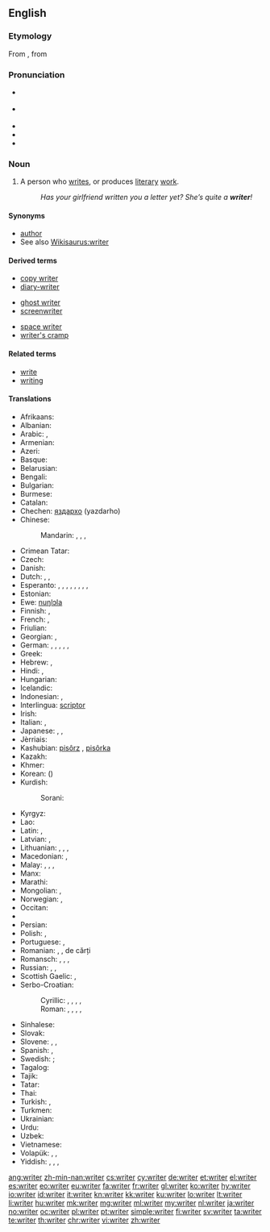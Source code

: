 ==English==
{{wikipedia}}

===Etymology===
From {{etyl|enm|en}}, from {{etyl|ang|en}}

===Pronunciation===
* {{a|RP}} {{IPA|/ˈɹaɪtə/}}
* {{a|US}} {{IPA|[ˈɹaɪɾɚ]}}
* {{audio|En-uk-writer.ogg|Audio (UK)}}
* {{audio|En-us-writer.ogg|Audio (US)}}
* {{rhymes|aɪtə(r)}}

===Noun===
{{en-noun}}

# A person who [[write]]s, or produces [[literary]] [[work]].
#: ''Has your girlfriend written you a letter yet? She’s quite a '''writer'''!''

====Synonyms====
* [[author]]
* See also [[Wikisaurus:writer]]

====Derived terms====
{{rel-top3|Terms derived from ''writer'' (noun)}}
* [[copy writer]]
* [[diary-writer]]
{{rel-mid3}}
* [[ghost writer]]
* [[screenwriter]]
{{rel-mid3}}
* [[space writer]]
* [[writer's cramp]]
{{rel-bottom}}

====Related terms====
* [[write]]
* [[writing]]

====Translations====
{{trans-top|person who writes; an author}}
* Afrikaans: {{t-|af|skrywer}}
* Albanian: {{t-|sq|shkrimtar|m}}
* Arabic: {{t+|ar|كاتب|m|tr=kātib|sc=Arab}}, {{t-|ar|مؤلف|m|tr=muʾallif|sc=Arab}}
* Armenian: {{t-|hy|գրող|tr=groġ|sc=Armn}}
* Azeri: {{t-|az|yazıçı}}
* Basque: {{t-|eu|idazle}}
* Belarusian: {{t-|be|пісьменнік|m|tr=pisʹménnik|sc=Cyrl}}
* Bengali: {{t+|bn|লেখক|tr=lekhôk|sc=Beng}}
* Bulgarian: {{t+|bg|писател|m|tr=pisátel|sc=Cyrl}}
* Burmese: {{t+|my|စာရေးဆရာ|tr=sa̱ jei׃ hsa̱ja|sc=Mymr}}
* Catalan: {{t+|ca|escriptor|m}}
* Chechen: [[яздархо]] (yazdarho)
* Chinese:
*: Mandarin: {{t|cmn|作家|tr=zuòjiā|sc=Hani}}, {{t|cmn|作者|tr=zuòzhě|sc=Hani}}, {{t|cmn|筆者|sc=Hani}}, {{t|cmn|笔者|tr=bǐzhě|sc=Hani}}
* Crimean Tatar: {{tø|crh|müellif}}
* Czech: {{t+|cs|spisovatel|m}}
* Danish: {{t+|da|forfatter}}
* Dutch: {{t+|nl|schrijver|m}}, {{t+|nl|schrijfster|f}}, {{t+|nl|auteur|m|f}}
* Esperanto: {{qualifier|♂♀}} {{t-|eo|skribanto}}, {{qualifier|♂}} {{t-|eo|virskribanto}}, {{qualifier|♀}} {{t-|eo|skribantino}}, {{qualifier|professional, ♂♀}} {{t-|eo|skribisto}}, {{qualifier|♂}} {{t-|eo|virskribisto}}, {{qualifier|♀}} {{t-|eo|skribistino}}, {{qualifier|♂♀}} {{t-|eo|verkisto}}, {{qualifier|♂}} {{t-|eo|virverkisto}}, {{qualifier|♀}} {{t-|eo|verkistino}}
* Estonian: {{t-|et|kirjanik}}
* Ewe: [[nuŋlɔla]]
* Finnish: {{t+|fi|kirjoittaja}}, {{t+|fi|kirjailija}}
* French: {{t+|fr|écrivain|m}}, {{t+|fr|auteur|m}}
* Friulian: {{tø|fur|scritôr}}
* Georgian: {{t-|ka|მწერალი|tr=mcerali|sc=Geor}}, {{t-|ka|ჭარუ|tr=čaru|sc=Geor}}
* German: {{t+|de|Schriftsteller|m}}, {{t+|de|Schriftstellerin|f}}, {{t+|de|Autor|m}}, {{t+|de|Autorin|f}}, {{t+|de|Schreiber|m}}, {{t-|de|Schreiberin|f}}
* Greek: {{t+|el|συγγραφέας|m|f|tr=syngraféas|sc=Grek}}
* Hebrew: {{t-|he|סוֹפֵר|m|tr=sofér|sc=Hebr}}, {{t-|he|סוֹפֶרֶת|f|tr=soféret|sc=Hebr}}
* Hindi: {{t+|hi|लेखक|m|tr=lekhak|sc=Deva}}, {{t-|hi|लेखिका|f|tr=lekhikā|sc=Deva}}
* Hungarian: {{t+|hu|író}}
* Icelandic: {{t+|is|rithöfundur|m}}
* Indonesian: {{t+|id|penulis}}, {{t+|id|pengarang}}
* Interlingua: [[scriptor]]
* Irish: {{t-|ga|scríbhneoir|m}}
* Italian: {{t+|it|scrittore|m}}, {{t+|it|scrittrice|f}}
* Japanese: {{t+|ja|著者|tr=ちょしゃ, chósha|sc=Jpan}}, {{t+|ja|作家|tr=さっか, sakká|sc=Jpan}}, {{t-|ja|筆者|tr=ひっしゃ, hissha|sc=Jpan}}
* Jèrriais: {{tø|roa-jer|auteu|m}}
* Kashubian: [[pisôrz]] {{m}}, [[pisôrka]] {{f}}
* Kazakh: {{t|kk|жазушы|tr=jazwşı|sc=Cyrl}}
* Khmer: {{t-|km|អ្នកនិពន្ធ|tr=neak ni’pʊən|sc=Khmr}}
* Korean: {{t+|ko|작가|tr=jakga|sc=Kore}} ({{t+|ko|作家|sc=Kore}})
* Kurdish:
*: Sorani: {{t|ku|sc=ku-Arab|نوسه‌ر}}
{{trans-mid}}
* Kyrgyz: {{t-|ky|жазуучу|tr=cazuuçu|sc=Cyrl}}
* Lao: {{t+|lo|ນັກຂຽນ|tr=nak-khian|sc=Laoo}}
* Latin: {{t-|la|scriptor|m}}, {{t-|la|scriptrix|f}}
* Latvian: {{t-|lv|rakstnieks|m}}, {{t-|lv|autors|m}}
* Lithuanian: {{t+|lt|rašytojas|m}}, {{t+|lt|rašytoja|f}}, {{t-|lt|autorius|m}}, {{t-|lt|autorė|f}}
* Macedonian: {{t-|mk|писател|m|tr=písatel}}, {{t-|mk|писателка|f|tr=pisátelka}}
* Malay: {{t-|ms|penulis}}, {{t-|ms|pengarang}}, {{t-|ms|mualif}}, {{t-|ms|katib}}
* Manx: {{t-|gv|screeudeyr|m}}
* Marathi: {{t-|mr|लेखक|m|tr=lekhak|sc=Deva}}
* Mongolian: {{t-|mn|зохиолч|tr=zohiolč|sc=Cyrl}}, {{t-|mn|бичээч|tr=bičeeč|sc=Cyrl}}
* Norwegian: {{t+|no|forfatter|m}}, {{t-|no|skribent|m}}
* Occitan: {{t+|oc|escrivan|m}}
* {{trreq|ang}}
* Persian: {{t+|fa|نویسنده|tr=nevisande|sc=fa-Arab}}
* Polish: {{t+|pl|pisarz|m}}, {{t+|pl|pisarka|f}}
* Portuguese: {{t+|pt|escritor|m}}, {{t-|pt|escritora|f}}
* Romanian: {{t-|ro|scriitor|m}}, {{t-|ro|scriitoare|f}}, {{t+|ro|autor|m}} de cărți
* Romansch: {{t-|rm|scriptur|m}}, {{t-|rm|sriptura|f}}, {{t-|rm|scrivent|m}}, {{t-|rm|scriventa|f}}
* Russian: {{t+|ru|писатель|m|tr=pisátelʹ|sc=Cyrl}}, {{t+|ru|писательница|f|tr=pisátelʹnica|sc=Cyrl}}, {{t+|ru|автор|m|tr=ávtor|sc=Cyrl}}
* Scottish Gaelic: {{t-|gd|sgrìobhadair|m}},{{t-|gd|sgrìobhaiche|m}}
* Serbo-Croatian:
*: Cyrillic: {{t-|sh|писац|m}}, {{t-|sh|писатељ|m}}, {{t-|sh|писатељица|f}}, {{t-|sh|списатељ|m}}, {{t-|sh|списатељица|f}}
*: Roman: {{t-|sh|pisac|m}}, {{t-|sh|pisatelj|m}}, {{t-|sh|pisateljica|f}}, {{t-|sh|spisatelj|m}}, {{t-|sh|spisateljica|f}}
* Sinhalese: {{t-|si|ලියන්නා|tr=liyannā|sc=Sinh}}
* Slovak: {{t-|sk|spisovateľ|m}}
* Slovene: {{t-|sl|pisátelj|m}}, {{t-|sl|pisáteljica|f}}, {{t-|sl|písec|m}}
* Spanish: {{t+|es|escritor|m}}, {{t+|es|escritora|f}}
* Swedish: {{t+|sv|skribent|c}} {{gloss|of shorter articles, speeches, etc.}}; {{t+|sv|författare|c}} {{gloss|of books}}
* Tagalog: {{t+|tl|manunulat}}
* Tajik: {{t-|tg|нависанда|tr=navisanda|sc=Cyrl}}
* Tatar: {{t+|tt|язучы|tr=yazuçı|sc=Cyrl}}
* Thai: {{t-|th|นักเขียน|m|tr=nak-khian}}
* Turkish: {{t+|tr|müellif}}, {{t+|tr|yazar}}
* Turkmen: {{t-|tk|ýazyjy}}
* Ukrainian: {{t+|uk|письменник|m|tr=pysʹménnyk|sc=Cyrl}}
* Urdu: {{t-|ur|لیکھک|m|tr=lekhak|sc=ur-Arab}}
* Uzbek: {{t-|uz|yozuvchi}}
* Vietnamese: {{t+|vi|nhà văn}}
* Volapük: {{qualifier|♂♀}} {{t+|vo|lautan}}, {{qualifier|♂}} {{t-|vo|hilautan}}, {{qualifier|♀}} {{t-|vo|jilautan}}
* Yiddish: {{t-|yi|שריפֿטשטעלער|m|tr=shriftshteler|sc=Hebr}}, {{t-|yi|שריפֿטשטעלערין|f|tr=shriftshtelerin|sc=Hebr}}, {{t-|yi|שרײַבער|m|tr=shrayber|sc=Hebr}}, {{t-|yi|שרײַבערין|f|tr=shrayberin|sc=Hebr}}
{{trans-bottom}}

[[ang:writer]]
[[zh-min-nan:writer]]
[[cs:writer]]
[[cy:writer]]
[[de:writer]]
[[et:writer]]
[[el:writer]]
[[es:writer]]
[[eo:writer]]
[[eu:writer]]
[[fa:writer]]
[[fr:writer]]
[[gl:writer]]
[[ko:writer]]
[[hy:writer]]
[[io:writer]]
[[id:writer]]
[[it:writer]]
[[kn:writer]]
[[kk:writer]]
[[ku:writer]]
[[lo:writer]]
[[lt:writer]]
[[li:writer]]
[[hu:writer]]
[[mk:writer]]
[[mg:writer]]
[[ml:writer]]
[[my:writer]]
[[nl:writer]]
[[ja:writer]]
[[no:writer]]
[[oc:writer]]
[[pl:writer]]
[[pt:writer]]
[[simple:writer]]
[[fi:writer]]
[[sv:writer]]
[[ta:writer]]
[[te:writer]]
[[th:writer]]
[[chr:writer]]
[[vi:writer]]
[[zh:writer]]